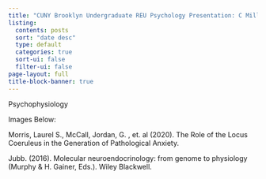 ```yaml
---
title: "CUNY Brooklyn Undergraduate REU Psychology Presentation: C Miller"
listing:
  contents: posts
  sort: "date desc"
  type: default
  categories: true
  sort-ui: false
  filter-ui: false
page-layout: full
title-block-banner: true
---
```


::: callout-note
Psychophysiology
:::

::: callout-tip
Images Below: 

Morris, Laurel S., McCall, Jordan, G. , et. al (2020). The Role of the Locus Coeruleus in the Generation of Pathological Anxiety.

Jubb. (2016). Molecular neuroendocrinology: from genome to physiology (Murphy & H. Gainer, Eds.). Wiley Blackwell.
:::
